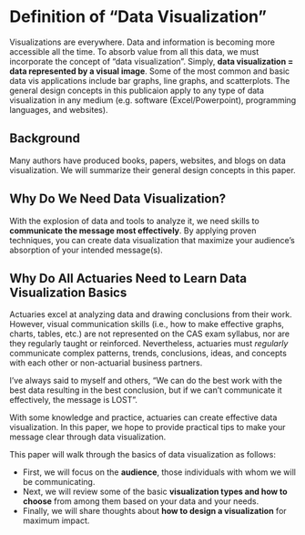 # Definition of “Data Visualization”

Visualizations are everywhere. Data and information is becoming more accessible all the time. To absorb value from all this data, we must incorporate the concept of "data visualization". Simply, **data visualization = data represented by a visual image**. Some of the most common and basic data vis applications include bar graphs, line graphs, and scatterplots. The general design concepts in this publicaion apply to any type of data visualization in any medium (e.g. software (Excel/Powerpoint), programming languages, and websites).

## Background

Many authors have produced books, papers, websites, and blogs on data visualization. We will summarize their general design concepts in this paper.

## Why Do We Need Data Visualization?

With the explosion of data  and tools to analyze it, we need skills to **communicate the message most effectively**. By applying proven techniques, you can create data visualization that maximize your audience's absorption of your intended message(s). 

## Why Do All Actuaries Need to Learn Data Visualization Basics

Actuaries excel at analyzing data and drawing conclusions from their work. However, visual communication skills (i.e., how to make effective graphs, charts, tables, etc.) are not represented on the CAS exam syllabus, nor are they regularly taught or reinforced. Nevertheless, actuaries must _regularly_ communicate complex patterns, trends, conclusions, ideas, and concepts with each other or non-actuarial business partners.

I've always said to myself and others, "We can do the best work with the best data resulting in the best conclusion, but if we can't communicate it effectively, the message is LOST".

With some knowledge and practice, actuaries can create effective data visualization. In this paper, we hope to provide practical tips to make your message clear through data visualization.

This paper will walk through the basics of data visualization as follows: 

* First, we will focus on the **audience**, those individuals with whom we will be communicating. 
* Next, we will review some of the basic **visualization types and how to choose** from among them based on your data and your needs.
* Finally, we will share thoughts about **how to design a visualization** for maximum impact.
